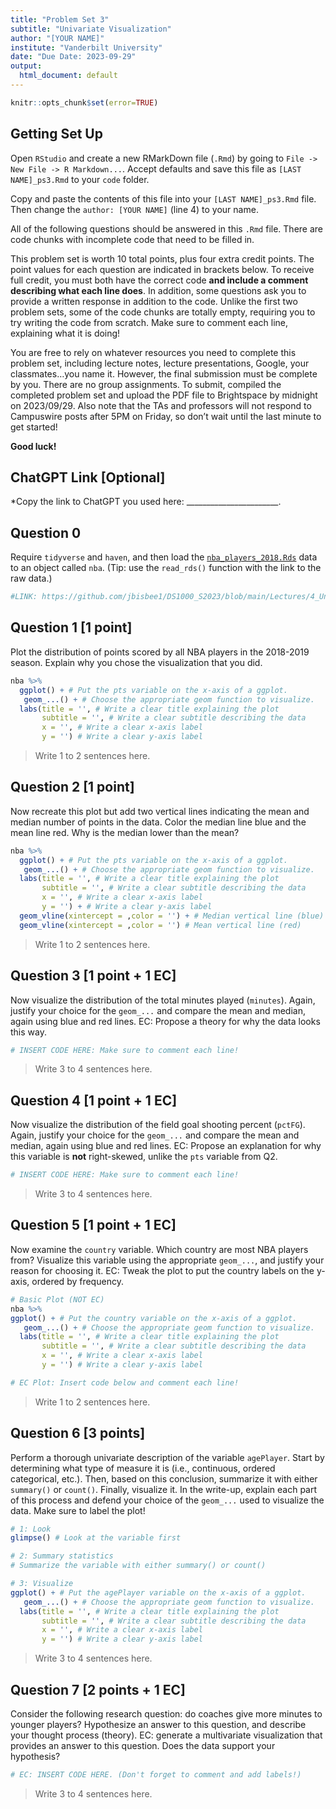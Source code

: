 ```yaml
---
title: "Problem Set 3"
subtitle: "Univariate Visualization"
author: "[YOUR NAME]"
institute: "Vanderbilt University"
date: "Due Date: 2023-09-29"
output:
  html_document: default
---
```


```r
knitr::opts_chunk$set(error=TRUE)
```


## Getting Set Up

Open `RStudio` and create a new RMarkDown file (`.Rmd`) by going to `File -> New File -> R Markdown...`.
Accept defaults and save this file as `[LAST NAME]_ps3.Rmd` to your `code` folder.

Copy and paste the contents of this file into your `[LAST NAME]_ps3.Rmd` file. Then change the `author: [YOUR NAME]` (line 4) to your name.

All of the following questions should be answered in this `.Rmd` file. There are code chunks with incomplete code that need to be filled in. 

This problem set is worth 10 total points, plus four extra credit points. The point values for each question are indicated in brackets below. To receive full credit, you must both have the correct code **and include a comment describing what each line does**. In addition, some questions ask you to provide a written response in addition to the code. Unlike the first two problem sets, some of the code chunks are totally empty, requiring you to try writing the code from scratch. Make sure to comment each line, explaining what it is doing!

You are free to rely on whatever resources you need to complete this problem set, including lecture notes, lecture presentations, Google, your classmates...you name it. However, the final submission must be complete by you. There are no group assignments. To submit, compiled the completed problem set and upload the PDF file to Brightspace by midnight on 2023/09/29. Also note that the TAs and professors will not respond to Campuswire posts after 5PM on Friday, so don't wait until the last minute to get started!

**Good luck!**

## ChatGPT Link [Optional]

*Copy the link to ChatGPT you used here: _______________________.

## Question 0
Require `tidyverse` and `haven`, and then load the [`nba_players_2018.Rds`](https://github.com/jbisbee1/DS1000_S2023/blob/main/Lectures/4_Uni_Multivariate/data/nba_players_2018.Rds?raw=true') data to an object called `nba`. (Tip: use the `read_rds()` function with the link to the raw data.)
```r
#LINK: https://github.com/jbisbee1/DS1000_S2023/blob/main/Lectures/4_Uni_Multivariate/data/nba_players_2018.Rds?raw=true')
```


## Question 1 [1 point]
Plot the distribution of points scored by all NBA players in the 2018-2019 season. Explain why you chose the visualization that you did.
```r
nba %>%
  ggplot() + # Put the pts variable on the x-axis of a ggplot.
   geom_...() + # Choose the appropriate geom function to visualize.
  labs(title = '', # Write a clear title explaining the plot
       subtitle = '', # Write a clear subtitle describing the data
       x = '', # Write a clear x-axis label
       y = '') # Write a clear y-axis label
```

> Write 1 to 2 sentences here.

## Question 2 [1 point]
Now recreate this plot but add two vertical lines indicating the mean and median number of points in the data. Color the median line blue and the mean line red. Why is the median lower than the mean?

```r
nba %>%
  ggplot() + # Put the pts variable on the x-axis of a ggplot.
   geom_...() + # Choose the appropriate geom function to visualize.
  labs(title = '', # Write a clear title explaining the plot
       subtitle = '', # Write a clear subtitle describing the data
       x = '', # Write a clear x-axis label
       y = '') + # Write a clear y-axis label
  geom_vline(xintercept = ,color = '') + # Median vertical line (blue)
  geom_vline(xintercept = ,color = '') # Mean vertical line (red)
```

> Write 1 to 2 sentences here.

## Question 3 [1 point + 1 EC]
Now visualize the distribution of the total minutes played (`minutes`). Again, justify your choice for the `geom_...` and compare the mean and median, again using blue and red lines. EC: Propose a theory for why the data looks this way.

```r
# INSERT CODE HERE: Make sure to comment each line!
```

> Write 3 to 4 sentences here.

## Question 4 [1 point + 1 EC]
Now visualize the distribution of the field goal shooting percent (`pctFG`). Again, justify your choice for the `geom_...` and compare the mean and median, again using blue and red lines. EC: Propose an explanation for why this variable is **not** right-skewed, unlike the `pts` variable from Q2.

```r
# INSERT CODE HERE: Make sure to comment each line!
```


> Write 3 to 4 sentences here.

## Question 5 [1 point + 1 EC]
Now examine the `country` variable. Which country are most NBA players from? Visualize this variable using the appropriate `geom_...`, and justify your reason for choosing it. EC: Tweak the plot to put the country labels on the y-axis, ordered by frequency.

```r
# Basic Plot (NOT EC)
nba %>%
ggplot() + # Put the country variable on the x-axis of a ggplot.
   geom_...() + # Choose the appropriate geom function to visualize.
  labs(title = '', # Write a clear title explaining the plot
       subtitle = '', # Write a clear subtitle describing the data
       x = '', # Write a clear x-axis label
       y = '') # Write a clear y-axis label

# EC Plot: Insert code below and comment each line!
```

> Write 1 to 2 sentences here.

## Question 6 [3 points]
Perform a thorough univariate description of the variable `agePlayer`. Start by determining what type of measure it is (i.e., continuous, ordered categorical, etc.). Then, based on this conclusion, summarize it with either `summary()` or `count()`. Finally, visualize it. In the write-up, explain each part of this process and defend your choice of the `geom_...` used to visualize the data. Make sure to label the plot!

```r
# 1: Look
glimpse() # Look at the variable first

# 2: Summary statistics
# Summarize the variable with either summary() or count()

# 3: Visualize
ggplot() + # Put the agePlayer variable on the x-axis of a ggplot.
   geom_...() + # Choose the appropriate geom function to visualize.
  labs(title = '', # Write a clear title explaining the plot
       subtitle = '', # Write a clear subtitle describing the data
       x = '', # Write a clear x-axis label
       y = '') # Write a clear y-axis label
```

> Write 3 to 4 sentences here.

## Question 7 [2 points + 1 EC]
Consider the following research question: do coaches give more minutes to younger players? Hypothesize an answer to this question, and describe your thought process (theory). EC: generate a multivariate visualization that provides an answer to this question. Does the data support your hypothesis?

```r
# EC: INSERT CODE HERE. (Don't forget to comment and add labels!)
```

> Write 3 to 4 sentences here.


